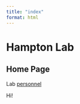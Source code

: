 ```yaml
---
title: "index"
format: html
---
```


# Hampton Lab

## Home Page

Lab [personnel](docs/people.html)

Hi!

